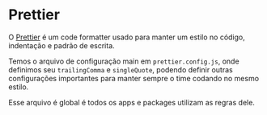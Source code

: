 # Prettier

O [Prettier](https://prettier.io/) é um code formatter usado para manter um estilo no código, indentação e padrão de escrita.

Temos o arquivo de configuração main em `prettier.config.js`, onde definimos seu `trailingComma` e `singleQuote`, podendo definir outras configurações importantes para manter sempre o time codando no mesmo estilo.

Esse arquivo é global é todos os apps e packages utilizam as regras dele.